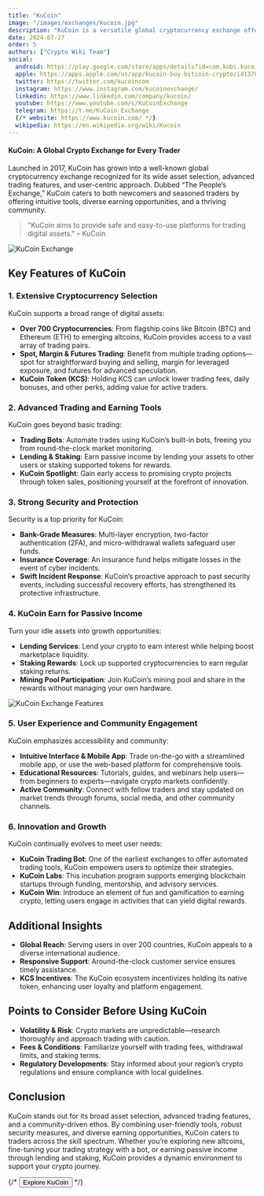 ```yaml
---
title: "KuCoin"
image: "/images/exchanges/kucoin.jpg"
description: "KuCoin is a versatile global cryptocurrency exchange offering advanced trading tools, diverse assets, and strong security."
date: 2024-07-27
order: 5
authors: ["Crypto Wiki Team"]
social:
  android: https://play.google.com/store/apps/details?id=com.kubi.kucoin
  apple: https://apps.apple.com/us/app/kucoin-buy-bitcoin-crypto/id1378956601
  twitter: https://twitter.com/kucoincom
  instagram: https://www.instagram.com/kucoinexchange/
  linkedin: https://www.linkedin.com/company/kucoin/
  youtube: https://www.youtube.com/c/KuCoinExchange
  telegram: https://t.me/KuCoin_Exchange
  {/* website: https://www.kucoin.com/ */}
  wikipedia: https://en.wikipedia.org/wiki/Kucoin
---
```


#### KuCoin: A Global Crypto Exchange for Every Trader

Launched in 2017, KuCoin has grown into a well-known global cryptocurrency exchange recognized for its wide asset selection, advanced trading features, and user-centric approach. Dubbed “The People’s Exchange,” KuCoin caters to both newcomers and seasoned traders by offering intuitive tools, diverse earning opportunities, and a thriving community.

> "KuCoin aims to provide safe and easy-to-use platforms for trading digital assets." – KuCoin

![KuCoin Exchange](/images/exchanges/kucoin.jpg)

## Key Features of KuCoin

### 1. Extensive Cryptocurrency Selection

KuCoin supports a broad range of digital assets:

- **Over 700 Cryptocurrencies**: From flagship coins like Bitcoin (BTC) and Ethereum (ETH) to emerging altcoins, KuCoin provides access to a vast array of trading pairs.
- **Spot, Margin & Futures Trading**: Benefit from multiple trading options—spot for straightforward buying and selling, margin for leveraged exposure, and futures for advanced speculation.
- **KuCoin Token (KCS)**: Holding KCS can unlock lower trading fees, daily bonuses, and other perks, adding value for active traders.

### 2. Advanced Trading and Earning Tools

KuCoin goes beyond basic trading:

- **Trading Bots**: Automate trades using KuCoin’s built-in bots, freeing you from round-the-clock market monitoring.
- **Lending & Staking**: Earn passive income by lending your assets to other users or staking supported tokens for rewards.
- **KuCoin Spotlight**: Gain early access to promising crypto projects through token sales, positioning yourself at the forefront of innovation.

### 3. Strong Security and Protection

Security is a top priority for KuCoin:

- **Bank-Grade Measures**: Multi-layer encryption, two-factor authentication (2FA), and micro-withdrawal wallets safeguard user funds.
- **Insurance Coverage**: An insurance fund helps mitigate losses in the event of cyber incidents.
- **Swift Incident Response**: KuCoin’s proactive approach to past security events, including successful recovery efforts, has strengthened its protective infrastructure.

### 4. KuCoin Earn for Passive Income

Turn your idle assets into growth opportunities:

- **Lending Services**: Lend your crypto to earn interest while helping boost marketplace liquidity.
- **Staking Rewards**: Lock up supported cryptocurrencies to earn regular staking returns.
- **Mining Pool Participation**: Join KuCoin’s mining pool and share in the rewards without managing your own hardware.

![KuCoin Exchange Features](/images/posts/kucoin-exchange.jpg)

### 5. User Experience and Community Engagement

KuCoin emphasizes accessibility and community:

- **Intuitive Interface & Mobile App**: Trade on-the-go with a streamlined mobile app, or use the web-based platform for comprehensive tools.
- **Educational Resources**: Tutorials, guides, and webinars help users—from beginners to experts—navigate crypto markets confidently.
- **Active Community**: Connect with fellow traders and stay updated on market trends through forums, social media, and other community channels.

### 6. Innovation and Growth

KuCoin continually evolves to meet user needs:

- **KuCoin Trading Bot**: One of the earliest exchanges to offer automated trading tools, KuCoin empowers users to optimize their strategies.
- **KuCoin Labs**: This incubation program supports emerging blockchain startups through funding, mentorship, and advisory services.
- **KuCoin Win**: Introduce an element of fun and gamification to earning crypto, letting users engage in activities that can yield digital rewards.

## Additional Insights

- **Global Reach**: Serving users in over 200 countries, KuCoin appeals to a diverse international audience.
- **Responsive Support**: Around-the-clock customer service ensures timely assistance.
- **KCS Incentives**: The KuCoin ecosystem incentivizes holding its native token, enhancing user loyalty and platform engagement.

## Points to Consider Before Using KuCoin

- **Volatility & Risk**: Crypto markets are unpredictable—research thoroughly and approach trading with caution.
- **Fees & Conditions**: Familiarize yourself with trading fees, withdrawal limits, and staking terms.
- **Regulatory Developments**: Stay informed about your region’s crypto regulations and ensure compliance with local guidelines.

## Conclusion

KuCoin stands out for its broad asset selection, advanced trading features, and a community-driven ethos. By combining user-friendly tools, robust security measures, and diverse earning opportunities, KuCoin caters to traders across the skill spectrum. Whether you’re exploring new altcoins, fine-tuning your trading strategy with a bot, or earning passive income through lending and staking, KuCoin provides a dynamic environment to support your crypto journey.

{/* <Button href="https://www.kucoin.com/">Explore KuCoin</Button> */}
